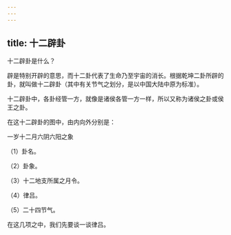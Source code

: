 ```yaml
---
---
---
```

title: 十二辟卦
---




十二辟卦是什么？

辟是特别开辟的意思，而十二卦代表了生命乃至宇宙的消长。根据乾坤二卦所辟的卦，就叫做十二辟卦（其中有关节气之划分，是以中国大陆中原为标准）。

十二辟卦中，各卦经管一方，就像是诸侯各管一方一样，所以又称为诸侯之卦或侯王之卦。

在这十二辟卦的图中，由内向外分别是：

一岁十二月六阴六阳之象



（1）卦名。

（2）卦象。

（3）十二地支所属之月令。

（4）律吕。

（5）二十四节气。

在这几项之中，我们先要谈一谈律吕。